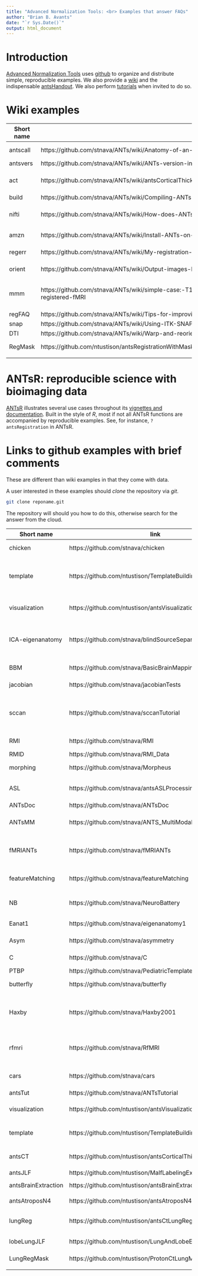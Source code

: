 ```yaml
---
title: "Advanced Normalization Tools: <br> Examples that answer FAQs"
author: "Brian B. Avants"
date: "`r Sys.Date()`"
output: html_document
---
```


# Introduction

[Advanced Normalization Tools](https://github.com/stnava/ANTs) uses [github](www.github.com) to organize and 
distribute simple, reproducible examples.   We also provide a [wiki](https://github.com/stnava/ANTs/wiki) and the indispensable [antsHandout](https://github.com/stnava/ANTsTutorial/raw/master/handout/antsHandout.pdf).  We also perform [tutorials](https://github.com/stnava/ANTsTutorial) when invited to do so.

# Wiki examples

| Short name |  link  |   Comments |
|---|---|---|
| antscall| https://github.com/stnava/ANTs/wiki/Anatomy-of-an-antsRegistration-call | details what the ants command line means |
| antsvers |  https://github.com/stnava/ANTs/wiki/ANTs-version-information |  identify your ants version |
| act |  https://github.com/stnava/ANTs/wiki/antsCorticalThickness-and-antsLongitudinalCorticalThickness-output |  what do these programs ants\*CorticalThickness.sh produce? |
| build |  https://github.com/stnava/ANTs/wiki/Compiling-ANTs-on-Linux-and-Mac-OS |  how do i build ants?   |
| nifti |  https://github.com/stnava/ANTs/wiki/How-does-ANTs-handle-qform-and-sform-in-NIFTI-1-images%3F |  How does ANTs handle qform and sform in NIFTI 1 images? |
| amzn |  https://github.com/stnava/ANTs/wiki/Install-ANTs-on-Amazon |  Can I install ANTs on Amazon? |
| regerr |  https://github.com/stnava/ANTs/wiki/My-registration-fails-with-an-error | How do I interpret a registration error?  |
| orient | https://github.com/stnava/ANTs/wiki/Output-images-have-incorrect-orientation-or-origin  |  Why is my image orientation incorrect? |
| mmm |  https://github.com/stnava/ANTs/wiki/simple-case:-T1-to-MNI-mapping-for-both-structure-and-pre-registered-fMRI |  Brief multiple modality mapping of fMRI to a template space via transform concatenation |
| regFAQ |  https://github.com/stnava/ANTs/wiki/Tips-for-improving-registration-results | Registration FAQ  |
|  snap |  https://github.com/stnava/ANTs/wiki/Using-ITK-SNAP-with-ANTs |  ITK-snap suggestions  |
| DTI |  https://github.com/stnava/ANTs/wiki/Warp-and-reorient-a-diffusion-tensor-image |  transform DTI |
| RegMask | https://github.com/ntustison/antsRegistrationWithMaskExample/blob/master/antsRegistrationExampleCommand.sh | ``antsRegistration`` with mask |
|  |   |   |

# ANTsR: reproducible science with bioimaging data 

[ANTsR](https://github.com/stnava/ANTsR) illustrates several use cases throughout its [vignettes and documentation](https://github.com/stnava/ANTsR/releases/tag/latest).  Built in the style of *R*, most if not all ANTsR functions are accompanied by reproducible examples.  See, for instance, `?antsRegistration` in ANTsR.

# Links to github examples with brief comments

These are different than wiki examples in that they come with data.

A user interested in these examples should *clone* the repository via *git*.  

```bash
git clone reponame.git
```

The repository will should you how to do this, otherwise search for the answer from the cloud.


| Short name |  link  |   Comments |
|---|---|---|
| chicken  | https://github.com/stnava/chicken  |  mapping points and global optimization  |   
| template  | https://github.com/ntustison/TemplateBuildingExample  |  build an optimal template as in many different <br> ants papers that allow large-scale brain mapping  |   
| visualization  | https://github.com/ntustison/antsVisualizationExamples | volumetric and surface-based rendering for images and overlays |
| ICA-eigenanatomy | https://github.com/stnava/blindSourceSeparationInANTsR | Reproduces a classic example in blind source separation and shows how to link with eigenanatomy |
| BBM | https://github.com/stnava/BasicBrainMapping |  A simple and "fast" brain registration example |
| jacobian | https://github.com/stnava/jacobianTests |  very basic test of jacobian |
| sccan | https://github.com/stnava/sccanTutorial | introduction to sparse canonical correlation analysis statistical studies - may be slightly out of date |
| RMI | https://github.com/stnava/RMI | R in medical imaging tutorial material |
| RMID | https://github.com/stnava/RMI_Data |  data for RMI |
| morphing | https://github.com/stnava/Morpheus | morphing example with antsRegistration |
| ASL | https://github.com/stnava/antsASLProcessing |  arterial spin labeling (ASL) processing pipeline using ANTs. |
| ANTsDoc | https://github.com/stnava/ANTsDoc |  Documentation for ANTs |
| ANTsMM | https://github.com/stnava/ANTS_MultiModality | older talk on multiple modality ANTs processing |
| fMRIANTs | https://github.com/stnava/fMRIANTs |  Minimal fMRI pre-processing with ANTS, may be slightly out of date |
| featureMatching | https://github.com/stnava/featureMatching | old example of SIFT-like feature matching, subsumed by antsAI |
| NB | https://github.com/stnava/NeuroBattery |  Using ANTs to process multiple MR image types for a single subject |
| Eanat1 | https://github.com/stnava/eigenanatomy1 |  basic eigenanatomy example in aging |
| Asym | https://github.com/stnava/asymmetry | asymmetry analysis with ANTs |
| C | https://github.com/stnava/C |  "C"lassic large deformation example |
| PTBP | https://github.com/stnava/PediatricTemplateOfBrainPerfusion |  analysis in PTBP paper |
| butterfly | https://github.com/stnava/butterfly |  multi-start registration example |
| Haxby | https://github.com/stnava/Haxby2001 | reproduce face recognition decoding results (may be out of date but could be revived with small efforts) |
| rfmri | https://github.com/stnava/RfMRI |  fmri processing examples in ANTsR (may be out of date but could be revived with small efforts) |
| cars | https://github.com/stnava/cars |  an old example mapping between an american and german vehicle |
| antsTut | https://github.com/stnava/ANTsTutorial | evolving tutorial materials |
| visualization | https://github.com/ntustison/antsVisualizationExamples | Examples for ``antsSurf``, ``antsVol``, and ``CreateTiledMosaic``|
| template | https://github.com/ntustison/TemplateBuildingExample | Template building examples (brain and faces) |
| antsCT | https://github.com/ntustison/antsCorticalThicknessExample | 2-D ``antsCorticalThickness.sh`` examples. |
| antsJLF | https://github.com/ntustison/MalfLabelingExample | joint label fusion example. |
| antsBrainExtraction | https://github.com/ntustison/antsBrainExtractionExample | Example for ``antsBrainExtraction.sh`` |
| antsAtroposN4 | https://github.com/ntustison/antsAtroposN4Example | Example for ``antsAtroposN4.sh`` |
| lungReg | https://github.com/ntustison/antsCtLungRegistrationExample | Combine separate left/right lung registrations |
| lobeLungJLF | https://github.com/ntustison/LungAndLobeEstimationExample | Use JLF to estimate lung and lobes |
| LungRegMask | https://github.com/ntustison/ProtonCtLungMaskRegistration | Register lung masks from CT and MRI |
| | | |
